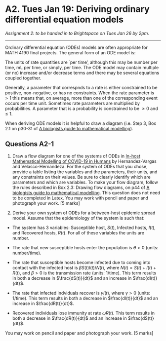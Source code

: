 # A2. Tues Jan 19: Deriving ordinary differential equation models

*Assignment 2: to be handed in to Brightspace on Tues Jan 26 by 2pm.*

---

Ordinary differential equation (ODEs) models are often appropriate for MATH 4190 final projects. The general form of an ODE model is:

\begin{equation}\label{eq:genCT}
\frac{dn(t)}{dt} = \mbox{rate of increase} - \mbox{rate of decrease}.
\end{equation}

The units of rate quantities are `per time', although this may be number per time, mL per time, or simply, per time. The ODE model may contain multiple (or no) increase and/or decrease terms and there may be several equations coupled together.

Generally, a parameter that correspnds to a rate is either constrained to be positive, non-negative, or has no constraints. When the rate parameter is $>1$ this means that, on average, more than one of the corresponding event occurs per time unit. Sometimes rate parameters are multiplied by probabilities. A parameter that is a probability is constrained to be $\geq 0$ and $\leq 1$.

When deriving ODE models it is helpful to draw a diagram (i.e. Step 3, Box 2.1 on p30-31 of [A biologists guide to mathematical modelling](https://ebookcentral-proquest-com.qe2a-proxy.mun.ca/lib/MUN/detail.action?docID=768551)).

## Questions A2-1
1. Draw a flow diagram for one of the systems of ODEs in [In-host Mathematical Modelling of COVID-19 in Humans](https://www-ncbi-nlm-nih-gov.qe2a-proxy.mun.ca/pmc/articles/PMC7526677/) by Hernandez-Vargas and Velasco-Hernandeza. For the system of ODEs that you chose, provide a table listing the variables and the parameters, their units, and any constraints on their values. Be sure to clearly identify which are parameters and which are variables. To make your flow diagram, follow the rules described in Box 2.3: Drawing flow diagrams, on p44 of [A biologists guide to mathematical modelling](https://ebookcentral-proquest-com.qe2a-proxy.mun.ca/lib/mun/reader.action?docID=768551&ppg=44). This question does not need to be completed in Latex. You may work with pencil and paper and photograph your work. [5 marks]

2. Derive your own system of ODEs for a between-host epidemic spread model. Assume that the epidemiology of the system is such that:

- The system has 3 variables: Susceptible host, $S(t)$, Infected hosts, $I(t)$, and Recovered hosts, $R(t)$. For all of these variables the units are number.

- The rate that new susceptible hosts enter the population is $\theta>0$ (units: number/time).

- The rate that susceptible hosts become infected due to coming into contact with the infected host is $\beta S(t) I(t)/N(t)$, where $N(t) = S(t) + I(t) + R(t)$, and $\beta>0$ is the transmission rate (units: 1/time). This term results in both a decrease in $\frac{dS(t)}{dt}$ and an increase in $\frac{dI(t)}{dt}$. 

- The rate that infected indviduals recover is $\gamma I(t)$, where $\gamma >0$ (units: 1/time). This term results in both a decrease in $\frac{dI(t)}{dt}$ and an increase in $\frac{dR(t)}{dt}$.

- Recovered individuals lose immunity at rate $\omega R(t)$. This term results in both a decrease in $\frac{dR(t)}{dt}$ and an increase in $\frac{dS(t)}{dt}$.

You may work on pencil and paper and photograph your work. [5 marks]
